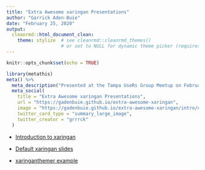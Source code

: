 ```yaml
---
title: "Extra Awesome xaringan Presentations"
author: "Garrick Aden-Buie"
date: "February 25, 2020"
output: 
  cleanrmd::html_document_clean:
    theme: stylize  # see cleanrmd::cleanrmd_themes()
                    # or set to NULL for dynamic theme picker (requires internet)
---
```


```r
knitr::opts_chunk$set(echo = TRUE)
```

```r
library(metathis)
meta() %>% 
  meta_description("Presented at the Tampa UseRs Group Meetup on February 25, 2020") %>% 
  meta_social(
    title = "Extra Awesome xaringan Presentations",
    url = "https://gadenbuie.github.io/extra-awesome-xaringan",
    image = "https://gadenbuie.github.io/extra-awesome-xaringan/intro/extra-awesome-xaringan-presentations.jpg",
    twitter_card_type = "summary_large_image",
    twitter_creator = "grrrck"
  )
```

- [Introduction to xaringan](intro/index.html)

- [Default xaringan slides](default/indes.html)

- [xaringanthemer example](xaringanthemer/index.html)